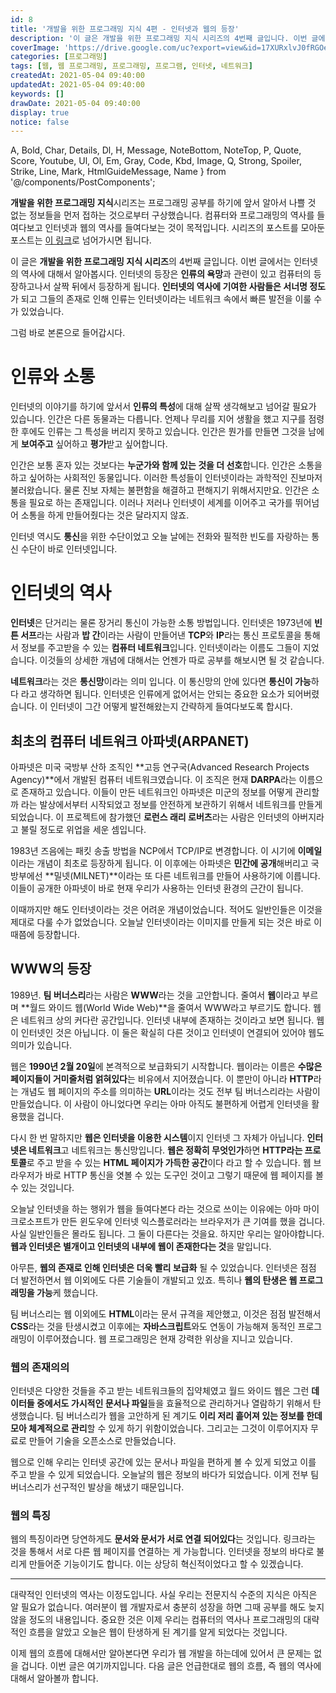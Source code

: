 ```yaml
---
id: 8
title: '개발을 위한 프로그래밍 지식 4편 - 인터넷과 웹의 등장'
description: '이 글은 개발을 위한 프로그래밍 지식 시리즈의 4번째 글입니다. 이번 글에서는 인터넷의 역사에 대해서 알아봅시다. 인터넷의 등장은 인류의 욕망과 관련이 있고 컴퓨터의 등장하고나서 살짝 뒤에서 등장하게 됩니다. 인터넷의 역사에 기여한 사람들은 서너명 정도가 되고 그들의 존재로 인해 인류는 인터넷이라는 네트워크 속에서 빠른 발전을 이룰 수가 있었습니다. 그럼 바로 본론으로 들어갑시다. 인터넷의 이야기를 하기에 앞서서 인류의 특성에 대해 살짝 생각해보고 넘어갈 필요가 있습니다. 인간은 다른 동물과는 다릅니다. 언제나 무리를 지어 생활을 했고 지구를 점령한 후에도 인류는 그 특성을 버리지 못하고 있습니다. 인간은 뭔가를 만들면 그것을 남에게 보여주고 싶어하고 평가받고 싶어합니다.'
coverImage: 'https://drive.google.com/uc?export=view&id=17XURxlvJ0fRGOeGkjgmsJX1892q-m-Pe'
categories: [프로그래밍]
tags: [웹, 웹 프로그래밍, 프로그래밍, 프로그램, 인터넷, 네트워크]
createdAt: 2021-05-04 09:40:00
updatedAt: 2021-05-04 09:40:00
keywords: []
drawDate: 2021-05-04 09:40:00
display: true
notice: false
---
```


  A, Bold, Char, Details, Dl, H, Message, NoteBottom, NoteTop, P,
  Quote, Score, Youtube, Ul, Ol, Em, Gray, Code, Kbd, Image,
  Q, Strong, Spoiler, Strike, Line, Mark, HtmlGuideMessage, Name
} from '@/components/PostComponents';

<Message color='blue'>
  <P><Strong>개발을 위한 프로그래밍 지식</Strong>시리즈는 프로그래밍 공부를 하기에 앞서 알아서 나쁠 것 없는 정보들을 먼저 접하는 것으로부터 구상했습니다. 컴퓨터와 프로그래밍의 역사를 들여다보고 인터넷과 웹의 역사를 들여다보는 것이 목적입니다. 시리즈의 포스트를 모아둔 포스트는 <A href='/post/2021-05-02-02-complete-programming-knowledge' type='blog'>이 링크</A>로 넘어가시면 됩니다.</P>
</Message>

이 글은 **개발을 위한 프로그래밍 지식 시리즈**의 4번째 글입니다. 이번 글에서는 인터넷의 역사에 대해서 알아봅시다. 인터넷의 등장은 **인류의 욕망**과 관련이 있고 컴퓨터의 등장하고나서 살짝 뒤에서 등장하게 됩니다. **인터넷의 역사에 기여한 사람들은 서너명 정도**가 되고 그들의 존재로 인해 인류는 인터넷이라는 네트워크 속에서 빠른 발전을 이룰 수가 있었습니다.

그럼 바로 본론으로 들어갑시다.

# 인류와 소통
인터넷의 이야기를 하기에 앞서서 **인류의 특성**에 대해 살짝 생각해보고 넘어갈 필요가 있습니다. 인간은 다른 동물과는 다릅니다. 언제나 무리를 지어 생활을 했고 지구를 점령한 후에도 인류는 그 특성을 버리지 못하고 있습니다. 인간은 뭔가를 만들면 그것을 남에게 **보여주고** 싶어하고 **평가**받고 싶어합니다.

인간은 보통 혼자 있는 것보다는 **누군가와 함께 있는 것을 더 선호**합니다. 인간은 소통을 하고 싶어하는 사회적인 동물입니다. 이러한 특성들이 인터넷이라는 과학적인 진보마저 불러왔습니다. 물론 진보 자체는 불편함을 해결하고 편해지기 위해서지만요. 인간은 소통을 필요로 하는 존재입니다. 이러나 저러나 인터넷이 세계를 이어주고 국가를 뛰어넘어 소통을 하게 만들어줬다는 것은 달라지지 않죠.

인터넷 역시도 **통신**을 위한 수단이었고 오늘 날에는 전화와 필적한 빈도를 자랑하는 통신 수단이 바로 인터넷입니다.

# 인터넷의 역사
**인터넷**은 단거리는 물론 장거리 통신이 가능한 소통 방법입니다. 인터넷은 1973년에 **빈튼 서프**라는 사람과 **밥 간**이라는 사람이 만들어낸 **TCP**와 **IP**라는 통신 프로토콜을 통해서 정보를 주고받을 수 있는 **컴퓨터 네트워크**입니다. 인터넷이라는 이름도 그들이 지었습니다. 이것들의 상세한 개념에 대해서는 언젠가 따로 공부를 해보시면 될 것 같습니다.

**네트워크**라는 것은 **통신망**이라는 의미 입니다. 이 통신망의 안에 있다면 **통신이 가능**하다 라고 생각하면 됩니다. 인터넷은 인류에게 없어서는 안되는 중요한 요소가 되어버렸습니다. 이 인터넷이 그간 어떻게 발전해왔는지 간략하게 들여다보도록 합시다.

## 최초의 컴퓨터 네트워크 아파넷(ARPANET)
아파넷은 미국 국방부 산하 조직인 **고등 연구국(Advanced Research Projects Agency)**에서 개발된 컴퓨터 네트워크였습니다. 이 조직은 현재 **DARPA**라는 이름으로 존재하고 있습니다. 이들이 만든 네트워크인 아파넷은 미군의 정보를 어떻게 관리할까 라는 발상에서부터 시작되었고 정보를 안전하게 보관하기 위해서 네트워크를 만들게 되었습니다. 이 프로젝트에 참가했던 **로런스 래리 로버츠**라는 사람은 인터넷의 아버지라고 불릴 정도로 위업을 세운 셈입니다.

1983년 즈음에는 패킷 송출 방법을 NCP에서 TCP/IP로 변경합니다. 이 시기에 **이메일**이라는 개념이 최초로 등장하게 됩니다. 이 이후에는 아파넷은 **민간에 공개**해버리고 국방부에선 **밀넷(MILNET)**이라는 또 다른 네트워크를 만들어 사용하기에 이릅니다. 이들이 공개한 아파넷이 바로 현재 우리가 사용하는 인터넷 환경의 근간이 됩니다.

이때까지만 해도 인터넷이라는 것은 어려운 개념이었습니다. 적어도 일반인들은 이것을 제대로 다룰 수가 없었습니다. 오늘날 인터넷이라는 이미지를 만들게 되는 것은 바로 이 때쯤에 등장합니다.

## WWW의 등장
1989년. **팀 버너스리**라는 사람은 **WWW**라는 것을 고안합니다. 줄여서 **웹**이라고 부르며 **월드 와이드 웹(World Wide Web)**을 줄여서 WWW라고 부르기도 합니다. 웹은 네트워크 상의 커다란 공간입니다. 인터넷 내부에 존재하는 것이라고 보면 됩니다. 웹이 인터넷인 것은 아닙니다. 이 둘은 확실히 다른 것이고 인터넷이 연결되어 있어야 웹도 의미가 있습니다.

웹은 **1990년 2월 20일**에 본격적으로 보급화되기 시작합니다. 웹이라는 이름은 **수많은 페이지들이 거미줄처럼 얽혀있다**는 비유에서 지어졌습니다. 이 뿐만이 아니라 **HTTP**라는 개념도 웹 페이지의 주소를 의미하는 **URL**이라는 것도 전부 팀 버너스리라는 사람이 만들었습니다. 이 사람이 아니었다면 우리는 아마 아직도 불편하게 어렵게 인터넷을 활용했을 겁니다.

다시 한 번 말하지만 **웹은 인터넷을 이용한 시스템**이지 인터넷 그 자체가 아닙니다. **인터넷은 네트워크**고 네트워크는 통신망입니다. **웹은 정확히 무엇인가**하면 **HTTP라는 프로토콜**로 주고 받을 수 있는 **HTML 페이지가 가득한 공간**이다 라고 할 수 있습니다. 웹 브라우저가 바로 HTTP 통신을 엿볼 수 있는 도구인 것이고 그렇기 때문에 웹 페이지를 볼 수 있는 것입니다.

오늘날 인터넷을 하는 행위가 웹을 들여다본다 라는 것으로 쓰이는 이유에는 아마 마이크로소프트가 만든 윈도우에 인터넷 익스플로러라는 브라우저가 큰 기여를 했을 겁니다. 사실 일반인들은 몰라도 됩니다. 그 둘이 다른다는 것을요. 하지만 우리는 알아야합니다. **웹과 인터넷은 별개이고 인터넷의 내부에 웹이 존재한다는 것**을 말입니다.

아무튼, **웹의 존재로 인해 인터넷은 더욱 빨리 보급화** 될 수 있었습니다. 인터넷은 점점 더 발전하면서 웹 이외에도 다른 기술들이 개발되고 있죠. 특히나 **웹의 탄생은 웹 프로그래밍을 가능**케 했습니다.

팀 버너스리는 웹 이외에도 **HTML**이라는 문서 규격을 제안했고, 이것은 점점 발전해서 **CSS**라는 것을 탄생시켰고 이후에는 **자바스크립트**와도 연동이 가능해져 동적인 프로그래밍이 이루어졌습니다. 웹 프로그래밍은 현재 강력한 위상을 지니고 있습니다.

### 웹의 존재의의
인터넷은 다양한 것들을 주고 받는 네트워크들의 집약체였고 월드 와이드 웹은 그런 **데이터들 중에서도 가시적인 문서나 파일**들을 효율적으로 관리하거나 열람하기 위해서 탄생했습니다. 팀 버너스리가 웹을 고안하게 된 계기도 **이리 저리 흩어져 있는 정보를 한데모아 체계적으로 관리**할 수 있게 하기 위함이었습니다. 그리고는 그것이 이루어지자 무료로 만들어 기술을 오픈소스로 만들었습니다.

웹으로 인해 우리는 인터넷 공간에 있는 문서나 파일을 편하게 볼 수 있게 되었고 이를 주고 받을 수 있게 되었습니다. 오늘날의 웹은 정보의 바다가 되었습니다. 이게 전부 팀 버너스리가 선구적인 발상을 해냈기 때문입니다.

### 웹의 특징
웹의 특징이라면 당연하게도 **문서와 문서가 서로 연결 되어있다**는 것입니다. 링크라는 것을 통해서 서로 다른 웹 페이지를 연결하는 게 가능합니다. 인터넷을 정보의 바다로 불리게 만들어준 기능이기도 합니다. 이는 상당히 혁신적이었다고 할 수 있겠습니다.

---

대략적인 인터넷의 역사는 이정도입니다. 사실 우리는 전문지식 수준의 지식은 아직은 알 필요가 없습니다. 여러분이 웹 개발자로서 충분히 성장을 하면 그때 공부를 해도 늦지 않을 정도의 내용입니다. 중요한 것은 이제 우리는 컴퓨터의 역사나 프로그래밍의 대략적인 흐름을 알았고 오늘은 웹이 탄생하게 된 계기를 알게 되었다는 것입니다.

이제 웹의 흐름에 대해서만 알아본다면 우리가 웹 개발을 하는데에 있어서 큰 문제는 없을 겁니다. 이번 글은 여기까지입니다. 다음 글은 언급한대로 웹의 흐름, 즉 웹의 역사에 대해서 알아볼까 합니다.
